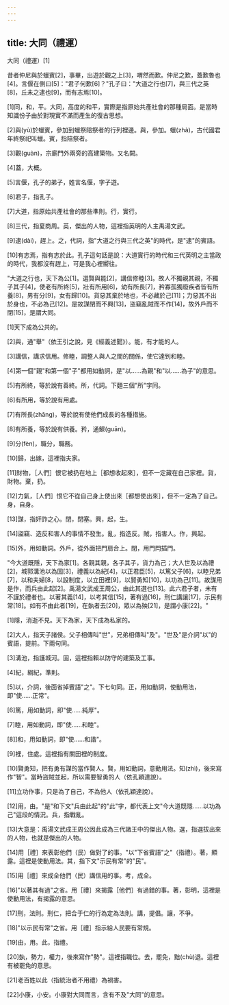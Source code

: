```yaml
---
---
---
```

title: 大同（禮運）
---




大同（禮運）[1]

昔者仲尼與於蠟賓[2]，事畢，出遊於觀之上[3]，喟然而歎。仲尼之歎，蓋歎魯也[4]。言偃在側曰[5]："君子何歎[6]？"孔子曰："大道之行也[7]，與三代之英[8]，丘未之逮也[9]，而有志焉[10]。

[1]同，和，平。大同，高度的和平，實際是指原始共產社會的那種局面。是當時知識份子由於對現實不滿而產生的復古思想。

[2]與(yù)於蠟賓，參加到蠟祭陪祭者的行列裡邊。與，參加。蠟(zhà)，古代國君年終祭祀叫蠟。賓，指陪祭者。

[3]觀(guàn)，宗廟門外兩旁的高建築物。又名闕。

[4]蓋，大概。

[5]言偃，孔子的弟子，姓言名偃，字子遊。

[6]君子，指孔子。

[7]大道，指原始共產社會的那些準則。行，實行。

[8]三代，指夏商周。英，傑出的人物，這裡指英明的人主禹湯文武。

[9]逮(dài)，趕上。之，代詞，指"大道之行與三代之英"的時代，是"逮"的賓語。

[10]有志焉，指有志於此。孔子這句話是說：大道實行的時代和三代英明之主當政的時代，我都沒有趕上，可是我心裡嚮往。

"大道之行也，天下為公[1]。選賢與能[2]，講信修睦[3]。故人不獨親其親，不獨子其子[4]，使老有所終[5]，壯有所用[6]，幼有所長[7]，矜寡孤獨廢疾者皆有所養[8]，男有分[9]，女有歸[10]。貨惡其棄於地也，不必藏於己[11]；力惡其不出於身也，不必為己[12]。是故謀閉而不興[13]，盜竊亂賊而不作[14]，故外戶而不閉[15]，是謂大同。

[1]天下成為公共的。

[2]與，通"舉"（依王引之說，見《經義述聞》）。能，有才能的人。

[3]講信，講求信用。修睦，調整人與人之間的關係，使它達到和睦。

[4]第一個"親"和第一個"子"都用如動詞，是"以……為親"和"以……為子"的意思。

[5]有所終，等於說有善終。所，代詞。下麵三個"所"字同。

[6]有所用，等於說有用處。

[7]有所長(zhǎng)，等於說有使他們成長的各種措施。

[8]有所養，等於說有供養。矜，通鰥(guān)。

[9]分(fèn)，職分，職務。

[10]歸，出嫁，這裡指夫家。

[11]財物，［人們］恨它被扔在地上［都想收起來］，但不一定藏在自己家裡。貨，財物。棄，扔。

[12]力氣，［人們］恨它不從自己身上使出來［都想使出來］，但不一定為了自己。身，自身。

[13]謀，指奸詐之心。閉，閉塞。興，起，生。

[14]盜竊、造反和害人的事情不發生。亂，指造反。賊，指害人。作，興起。

[15]外，用如動詞。外戶，從外面把門扇合上。閉，用門閂插門。

"今大道既隱，天下為家[1]。各親其親，各子其子，貨力為己；大人世及以為禮[2]，城郭溝池以為固[3]，禮義以為紀[4]，以正君臣[5]，以篤父子[6]，以睦兄弟[7]，以和夫婦[8，以設制度，以立田裡[9]，以賢勇知[10]，以功為己[11]。故謀用是作，而兵由此起[2]。禹湯文武成王周公，由此其選也[13]。此六君子者，未有不謹於禮者也。以著其義[14]，以考其信[15]，著有過[16]，刑仁講讓[17]，示民有常[18]。如有不由此者[19]，在埶者去[20]，眾以為殃[21]，是謂小康[22]。"

[1]隱，消逝不見。天下為家，天下成為私家的。

[2]大人，指天子諸侯。父子相傳叫"世"，兄弟相傳叫"及"。"世及"是介詞"以"的賓語，提前。下兩句同。

[3]溝池，指護城河。固，這裡指賴以防守的建築及工事。

[4]紀，綱紀，準則。

[5]以，介詞，後面省掉賓語"之"。下七句同。正，用如動詞，使動用法，即"使……正常"。

[6]篤，用如動詞，即"使……純厚"。

[7]睦，用如動詞，即"使……和睦"。

[8]]和，用如動詞，即"使……和諧"。

[9]裡，住處。這裡指有關田裡的制度。

[10]賢勇知，把有勇有謀的當作賢人。賢，用如動詞，意動用法。知(zhì)，後來寫作"智"。當時盜賊並起，所以需要智勇的人（依孔穎達說）。

[11]立功作事，只是為了自己，不為他人（依孔穎達說）。

[12]用，由。"是"和下文"兵由此起"的"此"字，都代表上文"今大道既隱……以功為己"這段的情況。兵，指戰亂。

[13]大意是：禹湯文武成王周公因此成為三代諸王中的傑出人物。選，指選拔出來的人物，也就是傑出的人物。

[14]用［禮］來表彰他們（民）做對了的事。"以"下省賓語"之"（指禮）。著，顯露。這裡是使動用法。其，指下文"示民有常"的"民"。

[15]用［禮］來成全他們（民）講信用的事。考，成全。

[16]"以著其有過"之省。用［禮］來揭露［他們］有過錯的事。著，彰明，這裡是使動用法，有揭露的意思。

[17]刑，法則。刑仁，把合于仁的行為定為法則。講，提倡。讓，不爭。

[18]"以示民有常"之省。用［禮］指示給人民要有常規。

[19]由，用。此，指禮。

[20]埶，勢力，權力，後來寫作"勢"。這裡指職位。去，罷免，黜(chù)退。這裡有被罷免的意思。

[21]老百姓以此（指統治者不用禮）為禍害。

[22]小康，小安。小康對大同而言，含有不及"大同"的意思。